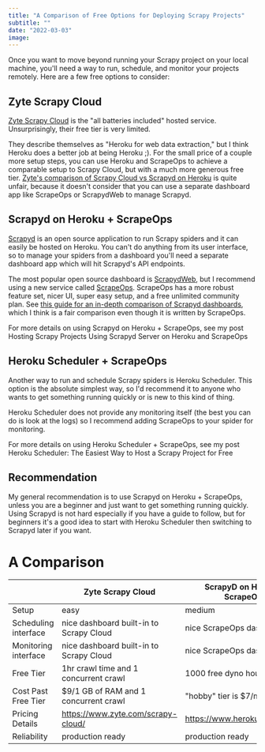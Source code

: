 ```yaml
---
title: "A Comparison of Free Options for Deploying Scrapy Projects"
subtitle: ""
date: "2022-03-03"
image:
---
```


Once you want to move beyond running your Scrapy project on your local machine, you'll need a way to run, schedule, and monitor your projects remotely. Here are a few free options to consider:

## Zyte Scrapy Cloud

[Zyte Scrapy Cloud](https://www.zyte.com/scrapy-cloud/) is the "all batteries included" hosted service. Unsurprisingly, their free tier is very limited.

They describe themselves as "Heroku for web data extraction," but I think Heroku does a better job at being Heroku ;). For the small price of a couple more setup steps, you can use Heroku and ScrapeOps to achieve a comparable setup to Scrapy Cloud, but with a much more generous free tier. [Zyte's comparison of Scrapy Cloud vs Scrapyd on Heroku](https://support.zyte.com/support/solutions/articles/22000216178-scrapy-cloud-vs-scrapyd-using-heroku-) is quite unfair, because it doesn't consider that you can use a separate dashboard app like ScrapeOps or ScrapydWeb to manage Scrapyd.

## Scrapyd on Heroku + ScrapeOps

[Scrapyd](https://scrapyd.readthedocs.io/en/stable/) is an open source application to run Scrapy spiders and it can easily be hosted on Heroku. You can't do anything from its user interface, so to manage your spiders from a dashboard you'll need a separate dashboard app which will hit Scrapyd's API endpoints. 

The most popular open source dashboard is [ScrapydWeb](https://github.com/my8100/scrapydweb), but I recommend using a new service called [ScrapeOps](https://scrapeops.io/). ScrapeOps has a more robust feature set, nicer UI, super easy setup, and a free unlimited community plan. See [this guide for an in-depth comparison of Scrapyd dashboards](https://scrapeops.io/python-scrapy-playbook/best-scrapyd-dashboards-ui/), which I think is a fair comparison even though it is written by ScrapeOps.

For more details on using Scrapyd on Heroku + ScrapeOps, see my post <Link to="/digital-garden/scrapyd-on-heroku-and-scrapeops">Hosting Scrapy Projects Using Scrapyd Server on Heroku and ScrapeOps</Link>

## Heroku Scheduler + ScrapeOps

Another way to run and schedule Scrapy spiders is Heroku Scheduler. This option is the absolute simplest way, so I'd recommend it to anyone who wants to get something running quickly or is new to this kind of thing. 

Heroku Scheduler does not provide any monitoring itself (the best you can do is look at the logs) so I recommend adding ScrapeOps to your spider for monitoring. 

For more details on using Heroku Scheduler + ScrapeOps, see my post <Link to="/digital-garden/scrapy-heroku-scheduler">Heroku Scheduler: The Easiest Way to Host a Scrapy Project for Free</Link>

## Recommendation

My general recommendation is to use Scrapyd on Heroku + ScrapeOps, unless you are a beginner and just want to get something running quickly. Using Scrapyd is not hard especially if you have a guide to follow, but for beginners it's a good idea to start with Heroku Scheduler then switching to Scrapyd later if you want.

# A Comparison

<div class="table-scroll-wrapper" markdown="block">

| | Zyte Scrapy Cloud            | ScrapyD on Heroku + ScrapeOps  | Heroku Scheduler + ScrapeOps |
---                 | ---                                   | ---                            | --- |
Setup               | easy                                  | medium                         | easy |
Scheduling interface| nice dashboard built-in to Scrapy Cloud     | nice ScrapeOps dashboard   | Heroku scheduler UI gets the job done but it's not great |
Monitoring interface| nice dashboard built-in to Scrapy Cloud    | nice ScrapeOps dashboard   | nice ScrapeOps dashboard |
Free Tier           | 1hr crawl time and 1 concurrent crawl | 1000 free dyno hours / month   | 1000 free dyno hours / month |
Cost Past Free Tier | $9/1 GB of RAM and 1 concurrent crawl | "hobby" tier is $7/month/dyno  | "hobby" tier is $7/month/dyno |
Pricing Details     | https://www.zyte.com/scrapy-cloud/    | https://www.heroku.com/pricing | https://www.heroku.com/pricing |
Reliability        | production ready                      | production ready               | not production ready |
</div> 

